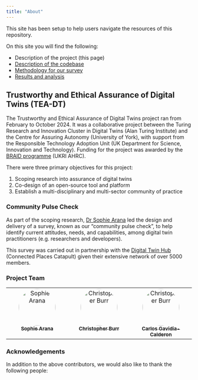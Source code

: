 ```yaml
---
title: "About"
---
```


This site has been setup to help users navigate the resources of this repository.

On this site you will find the following:

- Description of the project (this page)
- [Description of the codebase](codebase.qmd)
- [Methodology for our survey](methodology.qmd)
- [Results and analysis](results-analysis.qmd)

## Trustworthy and Ethical Assurance of Digital Twins (TEA-DT)

The Trustworthy and Ethical Assurance of Digital Twins project ran from February to October 2024.
It was a collaborative project between the Turing Research and Innovation Cluster in Digital Twins (Alan Turing Institute) and the Centre for Assuring Autonomy (University of York), with support from the Responsible Technology Adoption Unit (UK Department for Science, Innovation and Technology).
Funding for the project was awarded by the [BRAID programme](https://braiduk.org/) (UKRI AHRC).

There were three primary objectives for this project:

1. Scoping research into assurance of digital twins
2. Co-design of an open-source tool and platform
3. Establish a multi-disciplinary and multi-sector community of practice

### Community Pulse Check

As part of the scoping research, [Dr Sophie Arana](https://www.turing.ac.uk/people/dr-sophie-arana) led the design and delivery of a survey, known as our "community pulse check", to help identify current attitudes, needs, and capabilities, among digital twin practitioners (e.g. researchers and developers).

This survey was carried out in partnership with the [Digital Twin Hub](https://digitaltwinhub.co.uk/) (Connected Places Catapult) given their extensive network of over 5000 members.

### Project Team

<table>
    <tbody>
        <tr>
            <td align="center" valign="top" width="14.28%">
                <a href="https://github.com/aranas"><img src="https://avatars.githubusercontent.com/u/6906140?v=4?s=100" width="100px;" alt="Sophie Arana" style="border-radius: 50%;"/><br /><sub><b>Sophie Arana</b></sub></a>
            </td>
            <td align="center" valign="top" width="14.28%">
                <a href="https://github.com/chrisdburr">
                    <img src="https://avatars.githubusercontent.com/u/63010234?v=4?s=100" width="100px;" alt="Christopher Burr" style="border-radius: 50%;"/>
                    <br />
                    <sub><b>Christopher Burr</b></sub>
                </a>
                <br />
            </td>
            <td align="center" valign="top" width="14.28%">
                <a href="https://github.com/cptanalatriste">
                    <img src="https://avatars.githubusercontent.com/u/1616531?v=4?s=100" width="100px;" alt="Christopher Burr" style="border-radius: 50%;"/>
                    <br />
                    <sub><b>Carlos Gavidia-Calderon</b></sub>
                </a>
                <br />
            </td>
            <!-- Add Nathan -->
        </tr>
    </tbody>
</table>

### Acknowledgements

In addition to the above contributors, we would also like to thank the following people:

<!-- TODO: Add list -->

